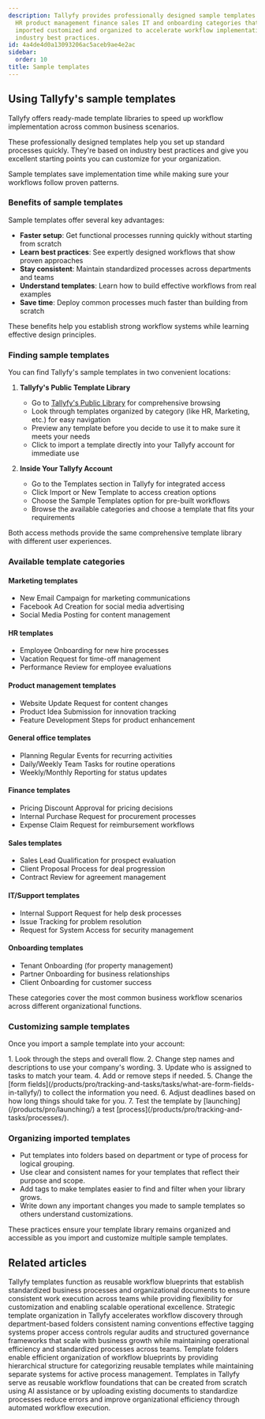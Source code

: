 ```yaml
---
description: Tallyfy provides professionally designed sample templates across marketing
  HR product management finance sales IT and onboarding categories that can be quickly
  imported customized and organized to accelerate workflow implementation while following
  industry best practices.
id: 4a4de4d0a13093206ac5aceb9ae4e2ac
sidebar:
  order: 10
title: Sample templates
---
```



## Using Tallyfy's sample templates

Tallyfy offers ready-made template libraries to speed up workflow implementation across common business scenarios.

These professionally designed templates help you set up standard processes quickly. They're based on industry best practices and give you excellent starting points you can customize for your organization.

Sample templates save implementation time while making sure your workflows follow proven patterns.

### Benefits of sample templates

Sample templates offer several key advantages:

- **Faster setup**: Get functional processes running quickly without starting from scratch
- **Learn best practices**: See expertly designed workflows that show proven approaches
- **Stay consistent**: Maintain standardized processes across departments and teams
- **Understand templates**: Learn how to build effective workflows from real examples
- **Save time**: Deploy common processes much faster than building from scratch

These benefits help you establish strong workflow systems while learning effective design principles.

### Finding sample templates

You can find Tallyfy's sample templates in two convenient locations:

1. **Tallyfy's Public Template Library**
   - Go to [Tallyfy's Public Library](https://go.tallyfy.com/public/library) for comprehensive browsing
   - Look through templates organized by category (like HR, Marketing, etc.) for easy navigation
   - Preview any template before you decide to use it to make sure it meets your needs
   - Click to import a template directly into your Tallyfy account for immediate use

2. **Inside Your Tallyfy Account**
   - Go to the Templates section in Tallyfy for integrated access
   - Click Import or New Template to access creation options
   - Choose the Sample Templates option for pre-built workflows
   - Browse the available categories and choose a template that fits your requirements

Both access methods provide the same comprehensive template library with different user experiences.

### Available template categories

#### Marketing templates
- New Email Campaign for marketing communications
- Facebook Ad Creation for social media advertising
- Social Media Posting for content management

#### HR templates
- Employee Onboarding for new hire processes
- Vacation Request for time-off management
- Performance Review for employee evaluations

#### Product management templates
- Website Update Request for content changes
- Product Idea Submission for innovation tracking
- Feature Development Steps for product enhancement

#### General office templates
- Planning Regular Events for recurring activities
- Daily/Weekly Team Tasks for routine operations
- Weekly/Monthly Reporting for status updates

#### Finance templates
- Pricing Discount Approval for pricing decisions
- Internal Purchase Request for procurement processes
- Expense Claim Request for reimbursement workflows

#### Sales templates
- Sales Lead Qualification for prospect evaluation
- Client Proposal Process for deal progression
- Contract Review for agreement management

#### IT/Support templates
- Internal Support Request for help desk processes
- Issue Tracking for problem resolution
- Request for System Access for security management

#### Onboarding templates
- Tenant Onboarding (for property management)
- Partner Onboarding for business relationships
- Client Onboarding for customer success

These categories cover the most common business workflow scenarios across different organizational functions.

### Customizing sample templates

Once you import a sample template into your account:

<Steps>
1. Look through the steps and overall flow.
2. Change step names and descriptions to use your company's wording.
3. Update who is assigned to tasks to match your team.
4. Add or remove steps if needed.
5. Change the [form fields](/products/pro/tracking-and-tasks/tasks/what-are-form-fields-in-tallyfy/) to collect the information you need.
6. Adjust deadlines based on how long things should take for you.
7. Test the template by [launching](/products/pro/launching/) a test [process](/products/pro/tracking-and-tasks/processes/).
</Steps>

### Organizing imported templates

- Put templates into folders based on department or type of process for logical grouping.
- Use clear and consistent names for your templates that reflect their purpose and scope.
- Add tags to make templates easier to find and filter when your library grows.
- Write down any important changes you made to sample templates so others understand customizations.

These practices ensure your template library remains organized and accessible as you import and customize multiple sample templates.


## Related articles
<CardGrid>
<LinkTitleCard header="<b>Documenting > Templates</b>" href="/products/pro/documenting/templates/" > Tallyfy templates function as reusable workflow blueprints that establish standardized business processes and organizational documents to ensure consistent work execution across teams while providing flexibility for customization and enabling scalable operational excellence. </LinkTitleCard>
<LinkTitleCard header="<b>Templates > Best practices for template organization and management</b>" href="/products/pro/documenting/templates/template-organization-best-practices/" > Strategic template organization in Tallyfy accelerates workflow discovery through department-based folders consistent naming conventions effective tagging systems proper access controls regular audits and structured governance frameworks that scale with business growth while maintaining operational efficiency and standardized processes across teams. </LinkTitleCard>
<LinkTitleCard header="<b>Templates > Organize templates into folders</b>" href="/products/pro/documenting/templates/organize-templates-into-folders/" > Template folders enable efficient organization of workflow blueprints by providing hierarchical structure for categorizing reusable templates while maintaining separate systems for active process management. </LinkTitleCard>
<LinkTitleCard header="<b>Templates > How to create templates in Tallyfy</b>" href="/products/pro/documenting/templates/create-template/" > Templates in Tallyfy serve as reusable workflow foundations that can be created from scratch using AI assistance or by uploading existing documents to standardize processes reduce errors and improve organizational efficiency through automated workflow execution. </LinkTitleCard>
</CardGrid>